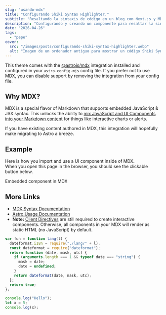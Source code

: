 ```yaml
---
slug: "usando-mdx"
title: "Configurando Shiki Syntax Highlighter."
subtitle: "Resaltando la sintaxis de código en un blog con Next.js y MDX."
description: "Configurando y creando un componente para resaltar la sintaxis de código en un blog utilizando Shiki y Next.js con serverside rendering."
date: "2026-04-26"
tags:
  - "pepe"
cover:
  src: "/images/posts/configurando-shiki-syntax-highlighter.webp"
  alt: "Imagen de un ordenador antiguo para mostrar un código Shiki Syntax Highlighter en Next.js"
---
```


This theme comes with the [@astrojs/mdx](https://docs.astro.build/en/guides/integrations-guide/mdx/) integration installed and configured in your `astro.config.mjs` config file. If you prefer not to use MDX, you can disable support by removing the integration from your config file.

## Why MDX?

MDX is a special flavor of Markdown that supports embedded JavaScript & JSX syntax. This unlocks the ability to [mix JavaScript and UI Components into your Markdown content](https://docs.astro.build/en/guides/markdown-content/#mdx-features) for things like interactive charts or alerts.

If you have existing content authored in MDX, this integration will hopefully make migrating to Astro a breeze.

## Example

Here is how you import and use a UI component inside of MDX.  
When you open this page in the browser, you should see the clickable button below.


<HeaderLink href="#" onclick="alert('clicked!')">
  Embedded component in MDX
</HeaderLink>

## More Links

- [MDX Syntax Documentation](https://mdxjs.com/docs/what-is-mdx)
- [Astro Usage Documentation](https://docs.astro.build/en/guides/markdown-content/#markdown-and-mdx-pages)
- **Note:** [Client Directives](https://docs.astro.build/en/reference/directives-reference/#client-directives) are still required to create interactive components. Otherwise, all components in your MDX will render as static HTML (no JavaScript) by default.

```js showLineNumbers{1}
var fun = function lang(l) {
  dateformat.i18n = require("./lang/" + l);
  const dateformat = require("dateformat");
  return function (date, mask, utc) {
    if (arguments.length === 1 && typeof date === "string") {
      mask = date;
      date = undefined;
    }
    return dateformat(date, mask, utc);
  };
  return true;
};
```

```js showLineNumbers{1,2} caption="Example JavaScript Code"
console.log("Hello");
let x = 5;
console.log(x);
```
